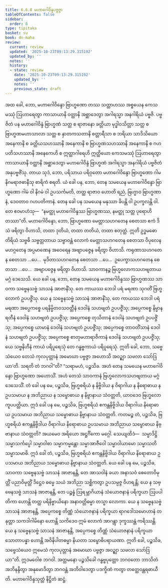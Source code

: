```yaml
---
title: 6.6.8 မဟာဂေါဝိန္ဒပဗ္ဗဇ္ဇာ
tableOfContents: false
sidebar:
  order: 8
type: tipitaka
basket: su
book: dn-maha
review:
  current: review
  updated: '2025-10-23T09:13:29.315192'
  updated_by: ''
  notes: ''
  history:
  - state: review
    date: '2025-10-23T09:13:29.315192'
    updated_by: ''
    notes: ''
    previous_state: draft
---
```



<ReviewStatus review={frontmatter.review} showDetails={true} />

<HypothesisAnnotation frontmatter={frontmatter} />

<DynamicBreadcrumb />

<Division number="326" book="dn-maha" e="ch" v="7" p="200">

<Paragraph number="738" book="dn-maha">
အထ ခေါ, ဘော, မဟာဂေါဝိန္ဒော ဗြာဟ္မဏော တဿ သတ္တာဟဿ အစ္စယေန ကေသမဿုံ ဩဟာရေတွာ ကာသာယာနိ ဝတ္ထာနိ အစ္ဆာဒေတွာ အဂါရသ္မာ အနဂါရိယံ ပဗ္ဗဇိ. ပဗ္ဗဇိတံ ပန မဟာဂေါဝိန္ဒံ ဗြာဟ္မဏံ သတ္တ စ ရာဇာနော ခတ္တိယာ မုဒ္ဓါဝသိတ္တာ သတ္တ စ ဗြာဟ္မဏမဟာသာလာ သတ္တ စ နှာတကသတာနိ စတ္တာရီသာ စ ဘရိယာ သာဒိသိယော အနေကာနိ စ ခတ္တိယသဟဿာနိ အနေကာနိ စ ဗြာဟ္မဏသဟဿာနိ အနေကာနိ စ ဂဟပတိသဟဿာနိ အနေကေဟိ စ ဣတ္ထာဂါရေဟိ ဣတ္ထိယော ကေသမဿုံ ဩဟာရေတွာ ကာသာယာနိ ဝတ္ထာနိ အစ္ဆာဒေတွာ မဟာဂေါဝိန္ဒံ ဗြာဟ္မဏံ အဂါရသ္မာ အနဂါရိယံ ပဗ္ဗဇိတံ အနုပဗ္ဗဇိံသု. တာယ သုဒံ, ဘော, ပရိသာယ ပရိဝုတော မဟာဂေါဝိန္ဒော ဗြာဟ္မဏော ဂါမနိဂမရာဇဓာနီသု စာရိကံ စရတိ. ယံ ခေါ ပန, ဘော, တေန သမယေန မဟာဂေါဝိန္ဒော ဗြာဟ္မဏော ဂါမံ ဝါ နိဂမံ ဝါ ဥပသင်္ကမတိ, တတ္ထ ရာဇာဝ ဟောတိ ရညံ, ဗြဟ္မာဝ ဗြာဟ္မဏာနံ, ဒေဝတာဝ ဂဟပတိကာနံ. တေန ခေါ ပန သမယေန မနုဿာ ခိပန္တိ ဝါ ဥပက္ခလန္တိ ဝါ. တေ ဧဝမာဟံသု—  “နမတ္ထု မဟာဂေါဝိန္ဒဿ ဗြာဟ္မဏဿ, နမတ္ထု သတ္တ ပုရောဟိတဿာ”တိ.
</Paragraph>

</Division>
<Division number="327" book="dn-maha" e="ch" v="7" p="200">

<Paragraph number="739" book="dn-maha">
မဟာဂေါဝိန္ဒော, ဘော, ဗြာဟ္မဏော မေတ္တာသဟဂတေန စေတသာ ဧကံ ဒိသံ ဖရိတွာ ဝိဟာသိ, တထာ ဒုတိယံ, တထာ တတိယံ, တထာ စတုတ္ထံ. ဣတိ ဥဒ္ဓမဓော တိရိယံ သဗ္ဗဓိ သဗ္ဗတ္တတာယ သဗ္ဗာဝန္တံ လောကံ မေတ္တာသဟဂတေန စေတသာ ဝိပုလေန မဟဂ္ဂတေန အပ္ပမာဏေန အဝေရေန အဗျာပဇ္ဇေန ဖရိတွာ ဝိဟာသိ. ကရုဏာသဟဂတေန စေတသာ …ပေ…  မုဒိတာသဟဂတေန စေတသာ …ပေ…  ဥပေက္ခာသဟဂတေန စေတသာ …ပေ…  အဗျာပဇ္ဇေန ဖရိတွာ ဝိဟာသိ. သာဝကာနဉ္စ ဗြဟ္မလောကသဟဗျတာယ မဂ္ဂံ ဒေသေသိ.
</Paragraph>

</Division>
<Division number="328" book="dn-maha" e="ch" v="7" p="201">

<Paragraph number="740" book="dn-maha">
ယေ ခေါ ပန, ဘော, တေန သမယေန မဟာဂေါဝိန္ဒဿ ဗြာဟ္မဏဿ သာဝကာ သဗ္ဗေနသဗ္ဗံ သာသနံ အာဇာနိံသု. တေ ကာယဿ ဘေဒါ ပရံ မရဏာ သုဂတိံ ဗြဟ္မလောကံ ဥပပဇ္ဇိံသု. ယေ န သဗ္ဗေနသဗ္ဗံ သာသနံ အာဇာနိံသု, တေ ကာယဿ ဘေဒါ ပရံ မရဏာ အပ္ပေကစ္စေ ပရနိမ္မိတဝသဝတ္တီနံ ဒေဝါနံ သဟဗျတံ ဥပပဇ္ဇိံသု; အပ္ပေကစ္စေ နိမ္မာနရတီနံ ဒေဝါနံ သဟဗျတံ ဥပပဇ္ဇိံသု; အပ္ပေကစ္စေ တုသိတာနံ ဒေဝါနံ သဟဗျတံ ဥပပဇ္ဇိံသု; အပ္ပေကစ္စေ ယာမာနံ ဒေဝါနံ သဟဗျတံ ဥပပဇ္ဇိံသု; အပ္ပေကစ္စေ တာဝတိံသာနံ ဒေဝါနံ သဟဗျတံ ဥပပဇ္ဇိံသု; အပ္ပေကစ္စေ စာတုမဟာရာဇိကာနံ ဒေဝါနံ သဟဗျတံ ဥပပဇ္ဇိံသု; ယေ သဗ္ဗနိဟီနံ ကာယံ ပရိပူရေသုံ တေ ဂန္ဓဗ္ဗကာယံ ပရိပူရေသုံ. ဣတိ ခေါ, ဘော, သဗ္ဗေသံယေဝ တေသံ ကုလပုတ္တာနံ အမောဃာ ပဗ္ဗဇ္ဇာ အဟောသိ အဝဉ္ဈာ သဖလာ သော်ဒြယာ’တိ. သရတိ တံ ဘဂဝါ”တိ?
</Paragraph>

</Division>
<Division number="329" book="dn-maha" e="ch" v="7" p="201">

<Paragraph number="741" book="dn-maha">
“သရာမဟံ, ပဉ္စသိခ. အဟံ တေန သမယေန မဟာဂေါဝိန္ဒော ဗြာဟ္မဏော အဟောသိံ. အဟံ တေသံ သာဝကာနံ ဗြဟ္မလောကသဟဗျတာယ မဂ္ဂံ ဒေသေသိံ. တံ ခေါ ပန မေ, ပဉ္စသိခ, ဗြဟ္မစရိယံ န နိဗ္ဗိဒါယ န ဝိရာဂါယ န နိရောဓာယ န ဥပသမာယ န အဘိညာယ န သမ္ဗောဓာယ န နိဗ္ဗာနာယ သံဝတ္တတိ, ယာဝဒေဝ ဗြဟ္မလောကူပပတ္တိယာ.
</Paragraph>

<Paragraph number="742" book="dn-maha">
ဣဒံ ခေါ ပန မေ, ပဉ္စသိခ, ဗြဟ္မစရိယံ ဧကန္တနိဗ္ဗိဒါယ ဝိရာဂါယ နိရောဓာယ ဥပသမာယ အဘိညာယ သမ္ဗောဓာယ နိဗ္ဗာနာယ သံဝတ္တတိ. ကတမဉ္စ တံ, ပဉ္စသိခ, ဗြဟ္မစရိယံ ဧကန္တနိဗ္ဗိဒါယ ဝိရာဂါယ နိရောဓာယ ဥပသမာယ အဘိညာယ သမ္ဗောဓာယ နိဗ္ဗာနာယ သံဝတ္တတိ? အယမေဝ အရိယော အဋ္ဌင်္ဂိကော မဂ္ဂေါ. သေယျထိဒံ—  သမ္မာဒိဋ္ဌိ သမ္မာသင်္ကပ္ပေါ သမ္မာဝါစာ သမ္မာကမ္မန္တော သမ္မာအာဇီဝေါ သမ္မာဝါယာမော သမ္မာသတိ သမ္မာသမာဓိ. ဣဒံ ခေါ တံ, ပဉ္စသိခ, ဗြဟ္မစရိယံ ဧကန္တနိဗ္ဗိဒါယ ဝိရာဂါယ နိရောဓာယ ဥပသမာယ အဘိညာယ သမ္ဗောဓာယ နိဗ္ဗာနာယ သံဝတ္တတိ.
</Paragraph>

</Division>
<Division number="330" book="dn-maha" e="ch" v="7" p="201">

<Paragraph number="743" book="dn-maha">
ယေ ခေါ ပန မေ, ပဉ္စသိခ, သာဝကာ သဗ္ဗေနသဗ္ဗံ သာသနံ အာဇာနန္တိ, တေ အာသဝါနံ ခယာ အနာသဝံ စေတောဝိမုတ္တိံ ပညာဝိမုတ္တိံ ဒိဋ္ဌေဝ ဓမ္မေ သယံ အဘိညာ သစ္ဆိကတွာ ဥပသမ္ပဇ္ဇ ဝိဟရန္တိ; ယေ န သဗ္ဗေနသဗ္ဗံ သာသနံ အာဇာနန္တိ, တေ ပဉ္စန္နံ ဩရမ္ဘာဂိယာနံ သံယောဇနာနံ ပရိက္ခယာ ဩပပါတိကာ ဟောန္တိ တတ္ထ ပရိနိဗ္ဗာယိနော အနာဝတ္တိဓမ္မာ တသ္မာ လောကာ. ယေ န သဗ္ဗေနသဗ္ဗံ သာသနံ အာဇာနန္တိ, အပ္ပေကစ္စေ တိဏ္ဏံ သံယောဇနာနံ ပရိက္ခယာ ရာဂဒေါသမောဟာနံ တနုတ္တာ သကဒါဂါမိနော ဟောန္တိ သကိဒေဝ ဣမံ လောကံ အာဂန္တွာ ဒုက္ခဿန္တံ ကရိဿန္တိ. ယေ န သဗ္ဗေနသဗ္ဗံ သာသနံ အာဇာနန္တိ, အပ္ပေကစ္စေ တိဏ္ဏံ သံယောဇနာနံ ပရိက္ခယာ သောတာပန္နာ ဟောန္တိ အဝိနိပါတဓမ္မာ နိယတာ သမ္ဗောဓိပရာယဏာ. ဣတိ ခေါ, ပဉ္စသိခ, သဗ္ဗေသံယေဝ ဣမေသံ ကုလပုတ္တာနံ အမောဃာ ပဗ္ဗဇ္ဇာ အဝဉ္ဈာ သဖလာ သော်ဒြယာ”တိ.
</Paragraph>

<Paragraph number="744" book="dn-maha">
ဣဒမဝေါစ ဘဂဝါ. အတ္တမနော ပဉ္စသိခေါ ဂန္ဓဗ္ဗပုတ္တော ဘဂဝတော ဘာသိတံ အဘိနန္ဒိတွာ အနုမောဒိတွာ ဘဂဝန္တံ အဘိဝါဒေတွာ ပဒက္ခိဏံ ကတွာ တတ္ထေဝန္တရဓာယီတိ.

</Paragraph>
</Division>

<Paragraph number="745" type="center" book="dn-maha">
မဟာဂေါဝိန္ဒသုတ္တံ နိဋ္ဌိတံ ဆဋ္ဌံ.
</Paragraph>